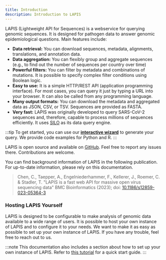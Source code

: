 ```yaml
---
title: Introduction
description: Introduction to LAPIS
---
```


LAPIS (Lightweight API for Sequences) is a webservice for querying genomic sequences. It is designed for pathogen data
to answer genomic epidemiological questions. Main features include:

-   **Data retrieval:** You can download sequences, metadata, alignments, translations, and annotation data.
-   **Data aggregation:** You can flexibly group and aggregate sequences (e.g., to find out the number of sequences per
    country over time)
-   **Powerful filters:** You can filter by metadata and combinations of mutations. It is possible to specify complex
    filter conditions using Boolean logic.
-   **Easy to use:** It is a simple HTTP/REST API (application programming interface). For most cases, you can query it
    just by typing a URL into your browser. It can also be called from any programming language.
-   **Many output formats:** You can download the metadata and aggregated data as JSON, CSV, or TSV. Sequences are
    provided as FASTA.
-   **Very fast:** LAPIS was originally developed to query SARS-CoV-2 sequences and, therefore, capable to process
    millions of sequences efficiently. It uses [SILO](https://github.com/GenSpectrum/LAPIS-SILO) as its data query
    engine.

:::tip
To get started, you can use our [**interactive wizard**](../generate-your-request/) to generate your query.
We provide code examples for Python and R.
:::

LAPIS is open source and available on [GitHub](https://github.com/GenSpectrum/LAPIS).
Feel free to report any issues there. Contributions are welcome.

You can find background information of LAPIS in the following publication.
For up-to-date information, please rely on this documentation.

> Chen, C., Taepper, A., Engelniederhammer, F., Kellerer, J., Roemer, C. & Stadler, T. "LAPIS is a fast web API for
> massive open virus sequencing data" BMC Bioinformatics (2023); doi:
> [10.1186/s12859-023-05364-3](https://doi.org/10.1186/s12859-023-05364-3)

### Hosting LAPIS Yourself

LAPIS is designed to be configurable to make analysis of genomic data available to a wide range of users.
It is possible to host your own instance of LAPIS and to configure it to your needs.
We want to make it as easy as possible to set up your own instance of LAPIS.
If you have any trouble, feel free to reach out to us.

:::note
This documentation also includes a section about how to set up your own instance of LAPIS.
Refer to [this tutorial](/maintainer-docs/tutorials/start-lapis-and-silo/) for a quick start guide.
:::
